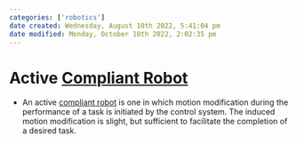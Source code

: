 ```yaml
---
categories: ['robotics']
date created: Wednesday, August 10th 2022, 5:41:04 pm
date modified: Monday, October 10th 2022, 2:02:35 pm
---
```


# Active [Compliant Robot](Compliant%20Robot.qmd)
- An active [compliant robot](Compliant%20Robot.qmd) is one in which motion modification during the performance of a task is initiated by the control system. The induced motion modification is slight, but sufficient to facilitate the completion of a desired task.



